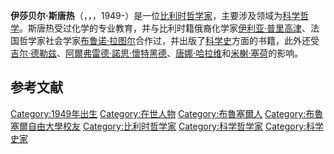 {{Infobox philosopher
|image = Isabelle-stengers.jpg
|region = [[西方哲学|西方哲学]]
|era = [[當代哲學|當代哲學]]
|name = Isabelle Stengers
|birth_date = 1949
|birth_place = [[布鲁塞尔|布鲁塞尔]]
|nationality = 比利时
|school_tradition = [[歐陸哲學|歐陸哲學]]<br />[[思辨实在论|思辨实在论]]<ref>{{cite book|last=Bryant|first=Levi; Harman, Graham; Srnicek, Nick|title=The Speculative Turn: Continental Materialism and Realism|url=https://archive.org/details/speculativeturnc00brya|year=2011|publisher=re.press|location=Melbourne, Australia|isbn=978-0-9806683-4-6|page=[https://archive.org/details/speculativeturnc00brya/page/368 368]}}</ref>
|main_interests   = [[科学哲学|科学哲学]]
|awards            = [[Ludwik_Fleck_Prize|Ludwik Fleck Prize]] (2013)
|notable_ideas    = 
|influences       = [[吉尔·德勒兹|吉尔·德勒兹]]、[[阿爾弗雷德·諾思·懷特黑德|阿爾弗雷德·諾思·懷特黑德]]、[[伊利亚·普里高津|伊利亚·普里高津]]
|influenced       =
|signature        = 
}}
'''伊莎贝尔·斯唐热'''（{{lang-en|Isabelle Stengers}}，{{IPAc-en|ˈ|s|t|ɛ|ŋ|ər|s}}，{{IPA-fr|stɑ̃ɡɛʁs|lang}}，1949-）是一位[[比利时|比利时]][[哲学家|哲学家]]，主要涉及领域为[[科学哲学|科学哲学]]。斯唐热受过化学的专业教育，并与比利时籍俄裔化学家[[伊利亚·普里高津|伊利亚·普里高津]]、法国哲学家社会学家[[布鲁诺·拉图尔|布鲁诺·拉图尔]]合作过，并出版了[[科学史|科学史]]方面的书籍，此外还受[[吉尔·德勒兹|吉尔·德勒兹]]、[[阿爾弗雷德·諾思·懷特黑德|阿爾弗雷德·諾思·懷特黑德]]、[[唐娜·哈拉维|唐娜·哈拉维]]和[[米榭·塞荷|米榭·塞荷]]的影响。

== 参考文献 ==
{{Reflist}}

{{Authority control}}

[[Category:1949年出生|Category:1949年出生]]
[[Category:在世人物|Category:在世人物]]
[[Category:布魯塞爾人|Category:布魯塞爾人]]
[[Category:布魯塞爾自由大學校友|Category:布魯塞爾自由大學校友]]
[[Category:比利时哲学家|Category:比利时哲学家]]
[[Category:科学哲学家|Category:科学哲学家]]
[[Category:科学史家|Category:科学史家]]